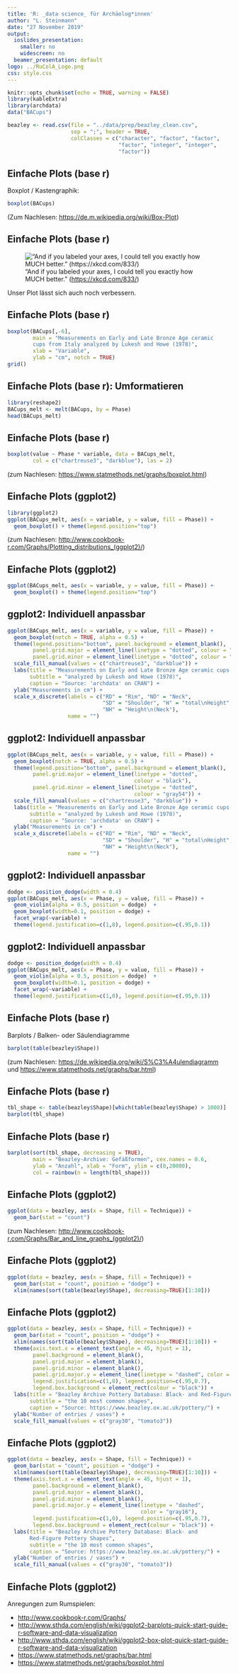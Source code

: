 ```yaml
---
title: 'R: _data science_ für Archäolog*innen'
author: "L. Steinmann"
date: "27 November 2019"
output:
  ioslides_presentation:
    smaller: no
    widescreen: no
  beamer_presentation: default
logo: ../RuColA_Logo.png
css: style.css
---
```


```r
knitr::opts_chunk$set(echo = TRUE, warning = FALSE)
library(kableExtra)
library(archdata)
data("BACups")

beazley <- read.csv(file = "../data/prep/beazley_clean.csv", 
                    sep = ";", header = TRUE,
                    colClasses = c("character", "factor", "factor", 
                                   "factor", "integer", "integer", 
                                   "factor"))
```

## Einfache Plots (base r)

Boxplot / Kastengraphik: 
```r
boxplot(BACups)
```

<p class="kleiner">(Zum Nachlesen: <https://de.m.wikipedia.org/wiki/Box-Plot>)</p>

## Einfache Plots (base r)

!["And if you labeled your axes, I could tell you exactly how MUCH better." (<https://xkcd.com/833/>)](../convincing.png)

Unser Plot lässt sich auch noch verbessern.

## Einfache Plots (base r)

```r
boxplot(BACups[,-6], 
        main = "Measurements on Early and Late Bronze Age ceramic 
        cups from Italy analyzed by Lukesh and Howe (1978)",
        xlab = "Variable",
        ylab = "cm", notch = TRUE)
grid()
```

## Einfache Plots (base r): Umformatieren

```r
library(reshape2)
BACups_melt <- melt(BACups, by = Phase)
head(BACups_melt)
```

## Einfache Plots (base r)

```r
boxplot(value ~ Phase * variable, data = BACups_melt, 
        col = c("chartreuse3", "darkblue"), las = 2)
```
<p class="kleiner">(zum Nachlesen: <https://www.statmethods.net/graphs/boxplot.html>)</p>

## Einfache Plots (ggplot2)

```r
library(ggplot2)
ggplot(BACups_melt, aes(x = variable, y = value, fill = Phase)) +
  geom_boxplot() + theme(legend.position="top")
```

<p class="kleiner">(zum Nachlesen: <http://www.cookbook-r.com/Graphs/Plotting_distributions_(ggplot2)/>)</p>

## Einfache Plots (ggplot2)

```r
ggplot(BACups_melt, aes(x = variable, y = value, fill = Phase)) +
  geom_boxplot() + theme(legend.position="top")
```

## ggplot2: Individuell anpassbar
```r
ggplot(BACups_melt, aes(x = variable, y = value, fill = Phase)) +
  geom_boxplot(notch = TRUE, alpha = 0.5) + 
  theme(legend.position="bottom", panel.background = element_blank(),
        panel.grid.major = element_line(linetype = "dotted", colour = "black"),
        panel.grid.minor = element_line(linetype = "dotted", colour = "gray54")) +
  scale_fill_manual(values = c("chartreuse3", "darkblue")) +
  labs(title = "Measurements on Early and Late Bronze Age ceramic cups from Italy",
       subtitle = "analyzed by Lukesh and Howe (1978)",
       caption = "Source: 'archdata' on CRAN") + 
  ylab("Measurements in cm") +
  scale_x_discrete(labels = c("RD" = "Rim", "ND" = "Neck", 
                              "SD" = "Shoulder", "H" = "total\nHeight", 
                              "NH" = "Height\n(Neck"),
                   name = "")
```

## ggplot2: Individuell anpassbar
```r
ggplot(BACups_melt, aes(x = variable, y = value, fill = Phase)) +
  geom_boxplot(notch = TRUE, alpha = 0.5) + 
  theme(legend.position="bottom", panel.background = element_blank(),
        panel.grid.major = element_line(linetype = "dotted", 
                                        colour = "black"),
        panel.grid.minor = element_line(linetype = "dotted", 
                                        colour = "gray54")) +
  scale_fill_manual(values = c("chartreuse3", "darkblue")) +
  labs(title = "Measurements on Early and Late Bronze Age ceramic cups from Italy",
       subtitle = "analyzed by Lukesh and Howe (1978)",
       caption = "Source: 'archdata' on CRAN") + 
  ylab("Measurements in cm") +
  scale_x_discrete(labels = c("RD" = "Rim", "ND" = "Neck", 
                              "SD" = "Shoulder", "H" = "total\nHeight", 
                              "NH" = "Height\n(Neck"),
                   name = "")
```

## ggplot2: Individuell anpassbar
```r
dodge <- position_dodge(width = 0.4)
ggplot(BACups_melt, aes(x = Phase, y = value, fill = Phase)) +
  geom_violin(alpha = 0.5, position = dodge)  + 
  geom_boxplot(width=0.1, position = dodge) +
  facet_wrap(~variable) +
  theme(legend.justification=c(1,0), legend.position=c(.95,0.1))
```

## ggplot2: Individuell anpassbar
```r
dodge <- position_dodge(width = 0.4)
ggplot(BACups_melt, aes(x = Phase, y = value, fill = Phase)) +
  geom_violin(alpha = 0.5, position = dodge)  + 
  geom_boxplot(width=0.1, position = dodge) +
  facet_wrap(~variable) +
  theme(legend.justification=c(1,0), legend.position=c(.95,0.1))
```



## Einfache Plots (base r)
Barplots / Balken- oder Säulendiagramme

```r
barplot(table(beazley$Shape))
```
<p class="kleiner">(zum Nachlesen: <https://de.wikipedia.org/wiki/S%C3%A4ulendiagramm> und <https://www.statmethods.net/graphs/bar.html>)</p>

## Einfache Plots (base r)

```r
tbl_shape <- table(beazley$Shape)[which(table(beazley$Shape) > 1000)]
barplot(tbl_shape)
```

## Einfache Plots (base r)

```r
barplot(sort(tbl_shape, decreasing = TRUE), 
        main = "Beazley-Archive: Gefäßformen", cex.names = 0.6,
        ylab = "Anzahl", xlab = "Form", ylim = c(0,20000),
        col = rainbow(n = length(tbl_shape)))
```


## Einfache Plots (ggplot2)

```r
ggplot(data = beazley, aes(x = Shape, fill = Technique)) +
  geom_bar(stat = "count")
```
<p class="kleiner">(zum Nachlesen: <http://www.cookbook-r.com/Graphs/Bar_and_line_graphs_(ggplot2)/>)</p>
## Einfache Plots (ggplot2)

```r
ggplot(data = beazley, aes(x = Shape, fill = Technique)) +
  geom_bar(stat = "count", position = "dodge") +
  xlim(names(sort(table(beazley$Shape), decreasing=TRUE)[1:10]))
```

## Einfache Plots (ggplot2)

```r
ggplot(data = beazley, aes(x = Shape, fill = Technique)) +
  geom_bar(stat = "count", position = "dodge") +
  xlim(names(sort(table(beazley$Shape), decreasing=TRUE)[1:10])) +
  theme(axis.text.x = element_text(angle = 45, hjust = 1),
        panel.background = element_blank(),
        panel.grid.major = element_blank(),
        panel.grid.minor = element_blank(),
        panel.grid.major.y = element_line(linetype = "dashed", color = "gray16"),
        legend.justification=c(1,0), legend.position=c(.95,0.7),
        legend.box.background = element_rect(colour = "black")) +
  labs(title = "Beazley Archive Pottery Database: Black- and Red-Figure Pottery Shapes",
       subtitle = "the 10 most common shapes",
       caption = "Source: https://www.beazley.ox.ac.uk/pottery/") +
  ylab("Number of entries / vases") +
  scale_fill_manual(values = c("gray30", "tomato3"))

```

## Einfache Plots (ggplot2)
```r
ggplot(data = beazley, aes(x = Shape, fill = Technique)) +
  geom_bar(stat = "count", position = "dodge") +
  xlim(names(sort(table(beazley$Shape), decreasing=TRUE)[1:10])) +
  theme(axis.text.x = element_text(angle = 45, hjust = 1),
        panel.background = element_blank(),
        panel.grid.major = element_blank(),
        panel.grid.minor = element_blank(),
        panel.grid.major.y = element_line(linetype = "dashed", 
                                          color = "gray16"),
        legend.justification=c(1,0), legend.position=c(.95,0.7),
        legend.box.background = element_rect(colour = "black")) +
  labs(title = "Beazley Archive Pottery Database: Black- and 
       Red-Figure Pottery Shapes",
       subtitle = "the 10 most common shapes",
       caption = "Source: https://www.beazley.ox.ac.uk/pottery/") +
  ylab("Number of entries / vases") +
  scale_fill_manual(values = c("gray30", "tomato3"))
```

## Einfache Plots (ggplot2)

Anregungen zum Rumspielen:

* <http://www.cookbook-r.com/Graphs/>
* <http://www.sthda.com/english/wiki/ggplot2-barplots-quick-start-guide-r-software-and-data-visualization>
* <http://www.sthda.com/english/wiki/ggplot2-box-plot-quick-start-guide-r-software-and-data-visualization>
* <https://www.statmethods.net/graphs/bar.html>
* <https://www.statmethods.net/graphs/boxplot.html>
